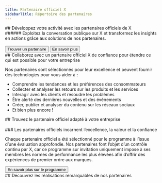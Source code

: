 ```yaml
---
title: Partenaire officiel X
sidebarTitle: Répertoire des partenaires
---
```




<div id="build-your-business-with-x-official-partners">
  ## Développez votre activité avec les partenaires officiels de X
</div>

<div id="tap-into-the-public-conversation-on-x-and-turn-insights-into-action-with-solutions-from-our-partners">
  ###### Exploitez la conversation publique sur X et transformez les insights en actions grâce aux solutions de nos partenaires.
</div>

<br/>

<div style={{ display: 'flex', gap: '1rem', alignItems: 'center' }}>
  <Button href="https://partners.x.com/en/find-a-partner">
    Trouver un partenaire
  </Button>

  <Button href="https://partners.x.com/en/about-the-program">
    En savoir plus
  </Button>
</div>

<div id="work-with-a-trusted-x-official-partner-to-expand-whats-possible-for-your-business">
  ## Collaborez avec un partenaire officiel X de confiance pour étendre ce qui est possible pour votre entreprise
</div>

Nos partenaires sont sélectionnés pour leur excellence et peuvent fournir des technologies pour vous aider à :

* Comprendre les tendances et les préférences des consommateurs 
* Collecter et analyser les retours sur les produits et les services 
* Interagir avec les clients et résoudre les problèmes 
* Être alerté des dernières nouvelles et des événements 
* Créer, publier et analyser du contenu sur les réseaux sociaux 
* Et bien plus encore !

<div id="discover-the-right-official-partner-for-your-business">
  ## Trouvez le partenaire officiel adapté à votre entreprise
</div>

<br/>

<Banner title="Les partenaires officiels incarnent l’excellence, la valeur et la confiance" img="https://mintlify.s3-us-west-1.amazonaws.com/x-preview/images/XOPP_logo_black.png" description="Chaque partenaire officiel a été sélectionné pour le programme à l’issue d’une évaluation approfondie. Nos partenaires font l’objet d’un examen continu par X, car ce programme sur invitation uniquement impose à ses membres les normes de performance les plus élevées afin d’offrir des expériences d’exception aux marques."/>

<div id="official-partners-represent-excellence-value-and-trust">
  ### Les partenaires officiels incarnent l’excellence, la valeur et la confiance
</div>

Chaque partenaire officiel a été sélectionné pour le programme à l’issue d’une évaluation approfondie. Nos partenaires font l’objet d’un contrôle continu par X, car ce programme sur invitation uniquement impose à ses membres les normes de performance les plus élevées afin d’offrir des expériences de premier ordre aux marques.

<Button href="https://partners.x.com/en/about-the-program">
  En savoir plus sur le programme
</Button>

<div id="see-our-partners-impressive-work">
  ## Découvrez les réalisations remarquables de nos partenaires
</div>

<CardGroup cols={3}>
  <StoryCard title="La NASA exploite les données d’audience de X pour emmener ses fans vers de nouveaux horizons" href="https://partners.x.com/en/partner-resources/nasa-uses-twitter-audience-insights-to-take-fans-to-new-frontier" img="https://mintlify.s3-us-west-1.amazonaws.com/x-preview/images/Hero.jpg"/>
  <StoryCard title="La beauté sur X" href="https://partners.x.com/en/partner-resources/the-beauty-in-twitter" img="https://mintlify.s3-us-west-1.amazonaws.com/x-preview/images/thumbnail-sprinklr.png"/>
  <StoryCard title="Analysez les conversations #ExtremeWeather sur X" href="https://developer.x.com/en/use-cases/build-for-good/extreme-weather" img="https://mintlify.s3-us-west-1.amazonaws.com/x-preview/images/Extreme_369x277.png"/>
</CardGroup>